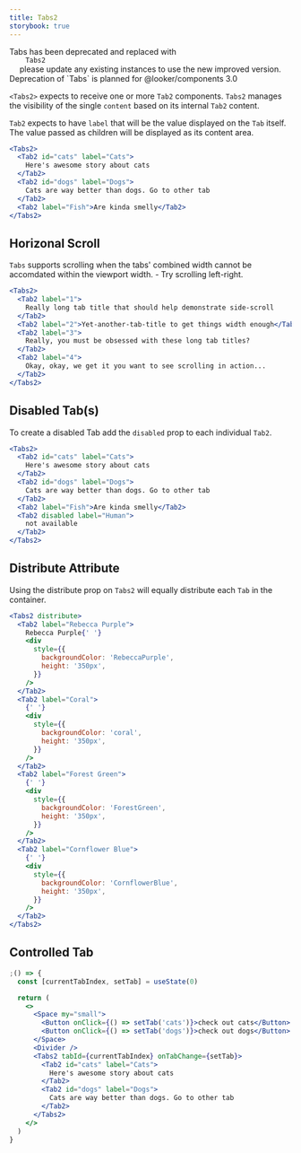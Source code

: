 ```yaml
---
title: Tabs2
storybook: true
---
```



<MessageBar canDismiss={false} intent="inform" mb="medium">
  Tabs has been deprecated and replaced with
  <Code fontWeight="bold" fontSize="inherit">
    Tabs2
  </Code> please update any existing instances to use the new improved version. Deprecation
  of `Tabs` is planned for @looker/components 3.0
</MessageBar>

`<Tabs2>` expects to receive one or more `Tab2` components. `Tabs2` manages the visibility of the single `content` based on its internal `Tab2` content.

`Tab2` expects to have `label` that will be the value displayed on the `Tab` itself. The value passed as children will be displayed as its content area.

```jsx
<Tabs2>
  <Tab2 id="cats" label="Cats">
    Here's awesome story about cats
  </Tab2>
  <Tab2 id="dogs" label="Dogs">
    Cats are way better than dogs. Go to other tab
  </Tab2>
  <Tab2 label="Fish">Are kinda smelly</Tab2>
</Tabs2>
```

## Horizonal Scroll

`Tabs` supports scrolling when the tabs' combined width cannot be accomdated within the viewport width. - Try scrolling left-right.

```jsx
<Tabs2>
  <Tab2 label="1">
    Really long tab title that should help demonstrate side-scroll
  </Tab2>
  <Tab2 label="2">Yet-another-tab-title to get things width enough</Tab2>
  <Tab2 label="3">
    Really, you must be obsessed with these long tab titles?
  </Tab2>
  <Tab2 label="4">
    Okay, okay, we get it you want to see scrolling in action...
  </Tab2>
</Tabs2>
```

## Disabled Tab(s)

To create a disabled Tab add the `disabled` prop to each individual `Tab2`.

```jsx
<Tabs2>
  <Tab2 id="cats" label="Cats">
    Here's awesome story about cats
  </Tab2>
  <Tab2 id="dogs" label="Dogs">
    Cats are way better than dogs. Go to other tab
  </Tab2>
  <Tab2 label="Fish">Are kinda smelly</Tab2>
  <Tab2 disabled label="Human">
    not available
  </Tab2>
</Tabs2>
```

## Distribute Attribute

Using the distribute prop on `Tabs2` will equally distribute each `Tab` in the container.

```jsx
<Tabs2 distribute>
  <Tab2 label="Rebecca Purple">
    Rebecca Purple{' '}
    <div
      style={{
        backgroundColor: 'RebeccaPurple',
        height: '350px',
      }}
    />
  </Tab2>
  <Tab2 label="Coral">
    {' '}
    <div
      style={{
        backgroundColor: 'coral',
        height: '350px',
      }}
    />
  </Tab2>
  <Tab2 label="Forest Green">
    {' '}
    <div
      style={{
        backgroundColor: 'ForestGreen',
        height: '350px',
      }}
    />
  </Tab2>
  <Tab2 label="Cornflower Blue">
    {' '}
    <div
      style={{
        backgroundColor: 'CornflowerBlue',
        height: '350px',
      }}
    />
  </Tab2>
</Tabs2>
```

## Controlled Tab

```jsx
;() => {
  const [currentTabIndex, setTab] = useState(0)

  return (
    <>
      <Space my="small">
        <Button onClick={() => setTab('cats')}>check out cats</Button>
        <Button onClick={() => setTab('dogs')}>check out dogs</Button>
      </Space>
      <Divider />
      <Tabs2 tabId={currentTabIndex} onTabChange={setTab}>
        <Tab2 id="cats" label="Cats">
          Here's awesome story about cats
        </Tab2>
        <Tab2 id="dogs" label="Dogs">
          Cats are way better than dogs. Go to other tab
        </Tab2>
      </Tabs2>
    </>
  )
}
```

